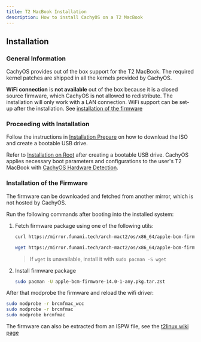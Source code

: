 ```yaml
---
title: T2 MacBook Installation
description: How to install CachyOS on a T2 MacBook
---
```



## Installation

### General Information

CachyOS provides out of the box support for the T2 MacBook. The required kernel patches are shipped in all the kernels provided by CachyOS.

**WiFi connection** is **not available** out of the box because it is a closed source firmware, which CachyOS is not allowed to redistribute.
The installation will only work with a LAN connection. WiFi support can be set-up after the installation.
See [installation of the firmware](#installation-of-the-firmware)

### Proceeding with Installation

Follow the instructions in [Installation Prepare](/installation/installation_prepare#creating-a-bootable-cachyos-usb-drive) on how to download
the ISO and create a bootable USB drive.

Refer to [Installation on Root](/installation/installation_on_root) after creating a bootable USB drive.
CachyOS applies necessary boot parameters and configurations to the user's T2 MacBook with [CachyOS Hardware Detection](/features/chwd).

### Installation of the Firmware

The firmware can be downloaded and fetched from another mirror, which is not hosted by CachyOS.

Run the following commands after booting into the installed system:

<Steps>

1. Fetch firmware package using one of the following utils:

    <Tabs>

    <TabItem label="using curl">

    ```sh
    curl https://mirror.funami.tech/arch-mact2/os/x86_64/apple-bcm-firmware-14.0-1-any.pkg.tar.zst -o apple-bcm-firmware-14.0-1-any.pkg.tar.zst
    ```

    </TabItem>
    <TabItem label="using wget">

    ```sh
    wget https://mirror.funami.tech/arch-mact2/os/x86_64/apple-bcm-firmware-14.0-1-any.pkg.tar.zst
    ```
    > If `wget` is unavailable, install it with `sudo pacman -S wget`

    </TabItem>
    </Tabs>

2. Install firmware package
    ```sh
    sudo pacman -U apple-bcm-firmware-14.0-1-any.pkg.tar.zst
    ```

</Steps>

After that modprobe the firmware and reload the wifi driver:
```bash
sudo modprobe -r brcmfmac_wcc
sudo modprobe -r brcmfmac
sudo modprobe brcmfmac
```

The firmware can also be extracted from an ISPW file, see the [t2linux wiki page](https://wiki.t2linux.org/guides/wifi-bluetooth/)
